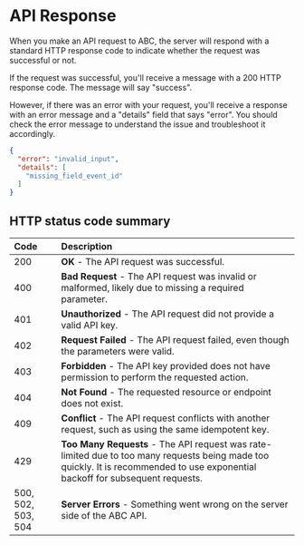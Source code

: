# API Response
When you make an API request to ABC, the server will respond with a standard HTTP response code to indicate whether the request was successful or not.

If the request was successful, you'll receive a message with a 200 HTTP response code. The message will say "success".

However, if there was an error with your request, you'll receive a response with an error message and a "details" field that says "error". You should check the error message to understand the issue and troubleshoot it accordingly.

```json filename="Example" copy
{
  "error": "invalid_input",
  "details": [
    "missing_field_event_id"
  ]
}
```

## HTTP status code summary
| Code  | Description |
|:---- | :----- |
| 200 | **OK** - The API request was successful. |
| 400 | **Bad Request** - The API request was invalid or malformed, likely due to missing a required parameter. |
| 401 | **Unauthorized** - The API request did not provide a valid API key. |
| 402 | **Request Failed** - The API request failed, even though the parameters were valid. |
| 403 | **Forbidden** - The API key provided does not have permission to perform the requested action. |
| 404 | **Not Found** - The requested resource or endpoint does not exist. |
| 409 | **Conflict** - The API request conflicts with another request, such as using the same idempotent key. |
| 429 | **Too Many Requests** - The API request was rate-limited due to too many requests being made too quickly. It is recommended to use exponential backoff for subsequent requests. |
| 500, 502, 503, 504 | **Server Errors** - Something went wrong on the server side of the ABC API. |